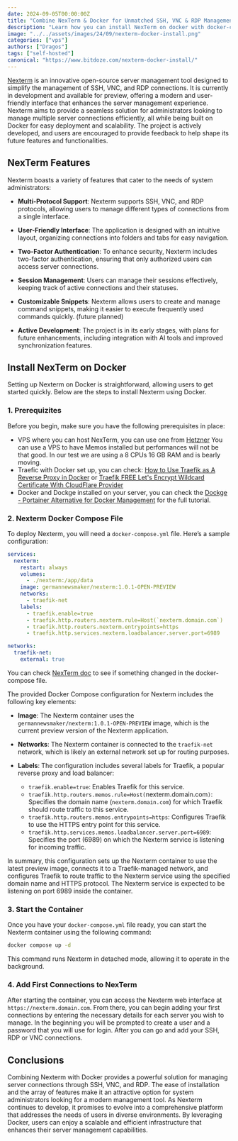 ```yaml
---
date: 2024-09-05T00:00:00Z
title: "Combine NexTerm & Docker for Unmatched SSH, VNC & RDP Management"
description: "Learn how you can install NexTerm on docker with docker-compose and manage easier your SSH, RDP or VNC connections."
image: "../../assets/images/24/09/nexterm-docker-install.png"
categories: ["vps"]
authors: ["Dragos"]
tags: ["self-hosted"]
canonical: "https://www.bitdoze.com/nexterm-docker-install/"
---
```




[Nexterm](https://nexterm.dev/) is an innovative open-source server management tool designed to simplify the management of SSH, VNC, and RDP connections. It is currently in development and available for preview, offering a modern and user-friendly interface that enhances the server management experience. Nexterm aims to provide a seamless solution for administrators looking to manage multiple server connections efficiently, all while being built on Docker for easy deployment and scalability. The project is actively developed, and users are encouraged to provide feedback to help shape its future features and functionalities.

## NexTerm  Features

Nexterm boasts a variety of features that cater to the needs of system administrators:

- **Multi-Protocol Support**: Nexterm supports SSH, VNC, and RDP protocols, allowing users to manage different types of connections from a single interface.

- **User-Friendly Interface**: The application is designed with an intuitive layout, organizing connections into folders and tabs for easy navigation.

- **Two-Factor Authentication**: To enhance security, Nexterm includes two-factor authentication, ensuring that only authorized users can access server connections.

- **Session Management**: Users can manage their sessions effectively, keeping track of active connections and their statuses.

- **Customizable Snippets**: Nexterm allows users to create and manage command snippets, making it easier to execute frequently used commands quickly. (future planned)

- **Active Development**: The project is in its early stages, with plans for future enhancements, including integration with AI tools and improved synchronization features.

## Install NexTerm on Docker

<YouTubeEmbed
  url="https://www.youtube.com/embed/O4NmTxLXfrE"
  label="Nexterm install docker"
/>

Setting up Nexterm on Docker is straightforward, allowing users to get started quickly. Below are the steps to install Nexterm using Docker.

### 1. Prerequizites

Before you begin, make sure you have the following prerequisites in place:

- VPS where you can host NexTerm, you can use one from [Hetzner](https://go.bitdoze.com/hetzner) You can use a VPS to have Memos installed but performances will not be that good. In our test we are using a 8 CPUs 16 GB RAM and is bearly moving.
- Traefic with Docker set up, you can check: [How to Use Traefik as A Reverse Proxy in Docker](https://www.bitdoze.com/traefik-proxy-docker/) or [Traefik FREE Let's Encrypt Wildcard Certificate With CloudFlare Provider](https://www.bitdoze.com/traefik-wildcard-certificate/)
- Docker and Dockge installed on your server, you can check the [Dockge - Portainer Alternative for Docker Management](https://www.bitdoze.com/dockge-install/) for the full tutorial.


### 2. Nexterm Docker Compose File

To deploy Nexterm, you will need a `docker-compose.yml` file. Here’s a sample configuration:

```yaml
services:
  nexterm:
    restart: always
    volumes:
      - ./nexterm:/app/data
    image: germannewsmaker/nexterm:1.0.1-OPEN-PREVIEW
    networks:
      - traefik-net
    labels:
      - traefik.enable=true
      - traefik.http.routers.nexterm.rule=Host(`nexterm.domain.com`)
      - traefik.http.routers.nexterm.entrypoints=https
      - traefik.http.services.nexterm.loadbalancer.server.port=6989

networks:
  traefik-net:
    external: true
```

You can check [NexTerm doc](https://docs.nexterm.dev/preview) to see if something changed in the docker-compose file.

The provided Docker Compose configuration for Nexterm includes the following key elements:

- **Image**: The Nexterm container uses the `germannewsmaker/nexterm:1.0.1-OPEN-PREVIEW` image, which is the current preview version of the Nexterm application.

- **Networks**: The Nexterm container is connected to the `traefik-net` network, which is likely an external network set up for routing purposes.

- **Labels**: The configuration includes several labels for Traefik, a popular reverse proxy and load balancer:
  - `traefik.enable=true`: Enables Traefik for this service.
  - `traefik.http.routers.memos.rule=Host(`nexterm.domain.com`)`: Specifies the domain name (`nexterm.domain.com`) for which Traefik should route traffic to this service.
  - `traefik.http.routers.memos.entrypoints=https`: Configures Traefik to use the HTTPS entry point for this service.
  - `traefik.http.services.memos.loadbalancer.server.port=6989`: Specifies the port (6989) on which the Nexterm service is listening for incoming traffic.

In summary, this configuration sets up the Nexterm container to use the latest preview image, connects it to a Traefik-managed network, and configures Traefik to route traffic to the Nexterm service using the specified domain name and HTTPS protocol. The Nexterm service is expected to be listening on port 6989 inside the container.

### 3. Start the Container

Once you have your `docker-compose.yml` file ready, you can start the Nexterm container using the following command:

```sh
docker compose up -d
```

This command runs Nexterm in detached mode, allowing it to operate in the background.

### 4. Add First Connections to NexTerm

After starting the container, you can access the Nexterm web interface at `https://nexterm.domain.com`. From there, you can begin adding your first connections by entering the necessary details for each server you wish to manage.
In the beginning you will be prompted to create a user and a password that you will use for login. After you can go and add your SSH, RDP or VNC connections.

<Picture src={imag1} alt="NexTerm UI" />
<Picture src={imag2} alt="NexTerm Add server" />

## Conclusions

Combining Nexterm with Docker provides a powerful solution for managing server connections through SSH, VNC, and RDP. The ease of installation and the array of features make it an attractive option for system administrators looking for a modern management tool. As Nexterm continues to develop, it promises to evolve into a comprehensive platform that addresses the needs of users in diverse environments. By leveraging Docker, users can enjoy a scalable and efficient infrastructure that enhances their server management capabilities.
